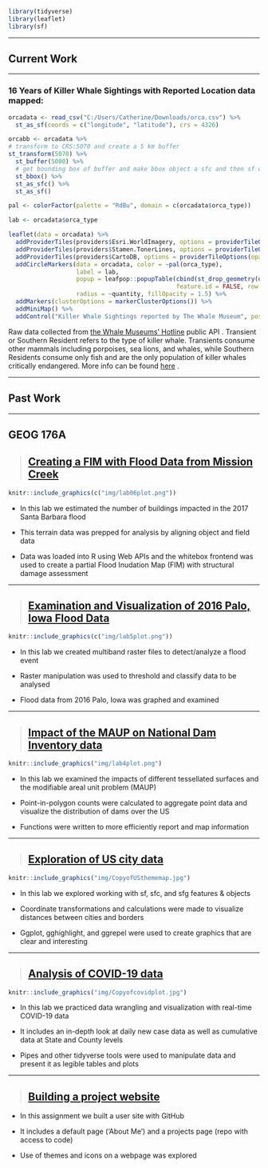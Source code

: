 ```r
library(tidyverse)
library(leaflet)
library(sf)
```

***
## Current Work
***
### 16 Years of Killer Whale Sightings with Reported Location data mapped:

```r
orcadata <- read_csv("C:/Users/Catherine/Downloads/orca.csv") %>%
  st_as_sf(coords = c("longitude", "latitude"), crs = 4326)

orcabb <- orcadata %>%
# transform to CRS:5070 and create a 5 km buffer
st_transform(5070) %>%
  st_buffer(5000) %>%
  # get bounding box of buffer and make bbox object a sfc and then sf object
  st_bbox() %>%
  st_as_sfc() %>%
  st_as_sf()

pal <- colorFactor(palette = "RdBu", domain = c(orcadata$orca_type))

lab <- orcadata$orca_type

leaflet(data = orcadata) %>%
  addProviderTiles(providers$Esri.WorldImagery, options = providerTileOptions(opacity = .9)) %>%
  addProviderTiles(providers$Stamen.TonerLines, options = providerTileOptions(opacity = .5)) %>%
  addProviderTiles(providers$CartoDB, options = providerTileOptions(opacity = .7) ) %>%
  addCircleMarkers(data = orcadata, color = ~pal(orca_type),
                   label = lab,
                   popup = leafpop::popupTable(cbind(st_drop_geometry(orcadata)[,4:5], st_drop_geometry(orcadata)[,8]),
                                               feature.id = FALSE, row.numbers = FALSE),
                   radius = ~quantity, fillOpacity = 1.5) %>%
  addMarkers(clusterOptions = markerClusterOptions()) %>%
  addMiniMap() %>%
  addControl("Killer Whale Sightings reported by The Whale Museum", position = "topright")

```

Raw data collected from [the Whale Museums' Hotline](https://hotline.whalemuseum.org/) public API .
Transient or Southern Resident refers to the type of killer whale. Transients consume other mammals including porpoises, sea lions, and whales, while Southern Residents consume only fish and are the only population of killer whales critically endangered. More info can be found [here](https://us.whales.org/whales-dolphins/meet-the-different-types-of-orcas/) .

***

## Past Work
***
## GEOG 176A
> ## [Creating a FIM with Flood Data from Mission Creek](https://catherinerauch.github.io/geog-176A-labs/lab-06.html)
```r
knitr::include_graphics(c("img/lab06plot.png"))
```

- In this lab we estimated the number of buildings impacted in the 2017 Santa Barbara flood

- This terrain data was prepped for analysis by aligning object and field data

- Data was loaded into R using Web APIs and the whitebox frontend was used to create a partial Flood Inudation Map (FIM) with structural damage assessment


***

> ## [Examination and Visualization of 2016 Palo, Iowa Flood Data](https://catherinerauch.github.io/geog-176A-labs/lab-05.html)
```r
knitr::include_graphics(c("img/lab5plot.png"))
```

- In this lab we created multiband raster files to detect/analyze a flood event

- Raster manipulation was used to threshold and classify data to be analysed

- Flood data from 2016 Palo, Iowa was graphed and examined

***

> ## [Impact of the MAUP on National Dam Inventory data](https://catherinerauch.github.io/geog-176A-labs/lab-04.html)
```r
knitr::include_graphics("img/lab4plot.png")
```

- In this lab we examined the impacts of different tessellated surfaces and the modifiable areal unit problem (MAUP) 

- Point-in-polygon counts were calculated to aggregate point data and visualize the distribution of dams over the US

- Functions were written to more efficiently report and map information

***

> ## [Exploration of US city data](https://catherinerauch.github.io/geog-176A-labs/lab-03.html)
```r
knitr::include_graphics("img/CopyofUSthememap.jpg")
```

- In this lab we explored working with sf, sfc, and sfg features & objects

- Coordinate transformations and calculations were made to visualize distances between cities and borders

- Ggplot, gghighlight, and ggrepel were used to create graphics that are clear and interesting 

***

> ## [Analysis of COVID-19 data](https://catherinerauch.github.io/geog-176A-labs/lab-02.html)
```r
knitr::include_graphics("img/Copyofcovidplot.jpg")
```

- In this lab we practiced data wrangling and visualization with real-time COVID-19 data

- It includes an in-depth look at daily new case data as well as cumulative data at State and County levels

- Pipes and other tidyverse tools were used to manipulate data and present it as legible tables and plots


***

> ## [Building a project website](https://github.com/catherinerauch/catherinerauch.github.io)

- In this assignment we built a user site with GitHub

- It includes a default page ('About Me') and a projects page (repo with access to code) 

- Use of themes and icons on a webpage was explored




